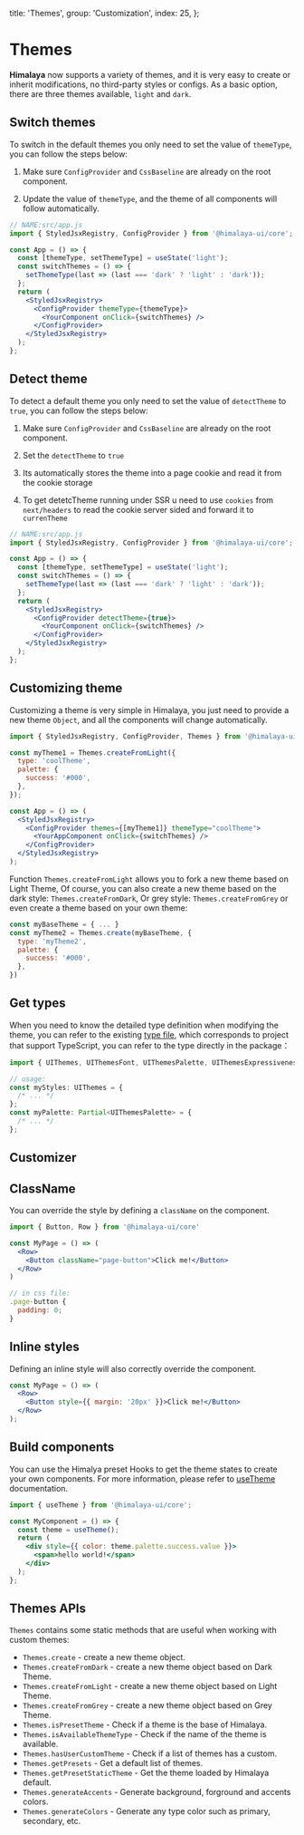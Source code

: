   title: 'Themes',
  group: 'Customization',
  index: 25,
};

# Themes

**Himalaya** now supports a variety of themes, and it is very easy to create or inherit modifications, no third-party styles or configs.
As a basic option, there are three themes available, `light` and `dark`.

## Switch themes

To switch in the default themes you only need to set the value of `themeType`, you can follow the steps below:

1. Make sure `ConfigProvider` and `CssBaseline` are already on the root component.

2. Update the value of `themeType`, and the theme of all components will follow automatically.

```jsx
// NAME:src/app.js
import { StyledJsxRegistry, ConfigProvider } from '@himalaya-ui/core';

const App = () => {
  const [themeType, setThemeType] = useState('light');
  const switchThemes = () => {
    setThemeType(last => (last === 'dark' ? 'light' : 'dark'));
  };
  return (
    <StyledJsxRegistry>
      <ConfigProvider themeType={themeType}>
        <YourComponent onClick={switchThemes} />
      </ConfigProvider>
    </StyledJsxRegistry>
  );
};
```

## Detect theme

To detect a default theme you only need to set the value of `detectTheme` to `true`, you can follow the steps below:

1. Make sure `ConfigProvider` and `CssBaseline` are already on the root component.

2. Set the `detectTheme` to `true`

3. Its automatically stores the theme into a page cookie and read it from the cookie storage

4. To get detetcTheme running under SSR u need to use `cookies` from `next/headers` to read the cookie server sided and forward it to `currenTheme`

```jsx
// NAME:src/app.js
import { StyledJsxRegistry, ConfigProvider } from '@himalaya-ui/core';

const App = () => {
  const [themeType, setThemeType] = useState('light');
  const switchThemes = () => {
    setThemeType(last => (last === 'dark' ? 'light' : 'dark'));
  };
  return (
    <StyledJsxRegistry>
      <ConfigProvider detectTheme={true}>
        <YourComponent onClick={switchThemes} />
      </ConfigProvider>
    </StyledJsxRegistry>
  );
};
```

## Customizing theme

Customizing a theme is very simple in Himalaya, you just need to provide a new theme `Object`,
and all the components will change automatically.

```jsx
import { StyledJsxRegistry, ConfigProvider, Themes } from '@himalaya-ui/core';

const myTheme1 = Themes.createFromLight({
  type: 'coolTheme',
  palette: {
    success: '#000',
  },
});

const App = () => (
  <StyledJsxRegistry>
    <ConfigProvider themes={[myTheme1]} themeType="coolTheme">
      <YourAppComponent onClick={switchThemes} />
    </ConfigProvider>
  </StyledJsxRegistry>
);
```

Function `Themes.createFromLight` allows you to fork a new theme based on Light Theme,
Of course, you can also create a new theme based on the dark style: `Themes.createFromDark`,
Or grey style: `Themes.createFromGrey` or even create a theme based on your own theme:

```jsx
const myBaseTheme = { ... }
const myTheme2 = Themes.create(myBaseTheme, {
  type: 'myTheme2',
  palette: {
    success: '#000',
  },
})
```

## Get types

When you need to know the detailed type definition when modifying the theme,
you can refer to the existing [type file](https://github.com/red-ninjas/himalaya-ui/blob/master/components/themes/presets/index.ts),
which corresponds to project that support TypeScript, you can refer to the type directly in the package：

```ts
import { UIThemes, UIThemesFont, UIThemesPalette, UIThemesExpressiveness } from '@himalaya-ui/core';

// usage:
const myStyles: UIThemes = {
  /* ... */
};
const myPalette: Partial<UIThemesPalette> = {
  /* ... */
};
```

## Customizer

## ClassName

You can override the style by defining a `className` on the component.

```jsx
import { Button, Row } from '@himalaya-ui/core'

const MyPage = () => (
  <Row>
    <Button className="page-button">Click me!</Button>
  </Row>
)

// in css file:
.page-button {
  padding: 0;
}
```

## Inline styles

Defining an inline style will also correctly override the component.

```jsx
const MyPage = () => (
  <Row>
    <Button style={{ margin: '20px' }}>Click me!</Button>
  </Row>
);
```

## Build components

You can use the Himalya preset Hooks to get the theme states to create your own components.
For more information, please refer to [useTheme](/hooks/use-theme) documentation.

```jsx
import { useTheme } from '@himalaya-ui/core';

const MyComponent = () => {
  const theme = useTheme();
  return (
    <div style={{ color: theme.palette.success.value }}>
      <span>hello world!</span>
    </div>
  );
};
```

## Themes APIs

`Themes` contains some static methods that are useful when working with custom themes:

- `Themes.create` - create a new theme object.
- `Themes.createFromDark` - create a new theme object based on Dark Theme.
- `Themes.createFromLight` - create a new theme object based on Light Theme.
- `Themes.createFromGrey` - create a new theme object based on Grey Theme.
- `Themes.isPresetTheme` - Check if a theme is the base of Himalaya.
- `Themes.isAvailableThemeType` - Check if the name of the theme is available.
- `Themes.hasUserCustomTheme` - Check if a list of themes has a custom.
- `Themes.getPresets` - Get a default list of themes.
- `Themes.getPresetStaticTheme` - Get the theme loaded by Himalaya default.
- `Themes.generateAccents` - Generate background, forground and accents colors.
- `Themes.generateColors` - Generate any type color such as primary, secondary, etc.
